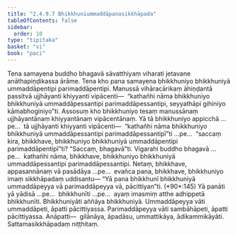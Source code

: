 ```yaml
---
title: "2.4.9.7 Bhikkhuniummaddāpanasikkhāpada"
tableOfContents: false
sidebar:
  order: 10
type: "tipitaka"
basket: "vi"
book: "paci"
---
```



<DynamicBreadcrumb />

<Division number="1206" book="paci" bookNo="2" page="457">

<Paragraph number="3483" book="paci">
Tena samayena buddho bhagavā sāvatthiyaṃ viharati jetavane anāthapiṇḍikassa ārāme. Tena kho pana samayena bhikkhuniyo bhikkhuniyā ummaddāpentipi parimaddāpentipi. Manussā vihāracārikaṃ āhiṇḍantā passitvā ujjhāyanti khiyyanti vipācenti—  “kathañhi nāma bhikkhuniyo bhikkhuniyā ummaddāpessantipi parimaddāpessantipi, seyyathāpi gihiniyo kāmabhoginiyo”ti.
</Paragraph>

<Paragraph number="3484" book="paci">
Assosuṃ kho bhikkhuniyo tesaṃ manussānaṃ ujjhāyantānaṃ khiyyantānaṃ vipācentānaṃ. Yā tā bhikkhuniyo appicchā …pe…  tā ujjhāyanti khiyyanti vipācenti—  “kathañhi nāma bhikkhuniyo bhikkhuniyā ummaddāpessantipi parimaddāpessantipī”ti …pe…  “saccaṃ kira, bhikkhave, bhikkhuniyo bhikkhuniyā ummaddāpentipi parimaddāpentipī”ti? “Saccaṃ, bhagavā”ti. Vigarahi buddho bhagavā …pe…  kathañhi nāma, bhikkhave, bhikkhuniyo bhikkhuniyā ummaddāpessantipi parimaddāpessantipi. Netaṃ, bhikkhave, appasannānaṃ vā pasādāya …pe…  evañca pana, bhikkhave, bhikkhuniyo imaṃ sikkhāpadaṃ uddisantu—
</Paragraph>

</Division>
<Division number="1207" book="paci" bookNo="2" page="457">

<Paragraph number="3485" book="paci">
<Emphasis>“Yā pana bhikkhunī bhikkhuniyā ummaddāpeyya vā parimaddāpeyya vā, pācittiyan”</Emphasis>ti. (*90*:<Emphasis>145</Emphasis>)
</Paragraph>

</Division>
<Division number="1208" book="paci" bookNo="2" page="457">

<Paragraph number="3486" book="paci">
<Emphasis>Yā panā</Emphasis>ti yā yādisā …pe…  <Emphasis>bhikkhunī</Emphasis>ti …pe…  ayaṃ imasmiṃ atthe adhippetā bhikkhunīti.
</Paragraph>

<Paragraph number="3487" book="paci">
<Emphasis>Bhikkhuniyā</Emphasis>ti aññāya bhikkhuniyā. <Emphasis>Ummaddāpeyya vā</Emphasis>ti ummaddāpeti, āpatti pācittiyassa. <Emphasis>Parimaddāpeyya vā</Emphasis>ti sambāhāpeti, āpatti pācittiyassa.
</Paragraph>

</Division>
<Division number="1209" book="paci" bookNo="2" page="458">

<Paragraph number="3488" book="paci">
Anāpatti—  gilānāya, āpadāsu, ummattikāya, ādikammikāyāti.

</Paragraph>
</Division>

<Paragraph number="3489" type="center" book="paci">
Sattamasikkhāpadaṃ niṭṭhitaṃ.
</Paragraph>